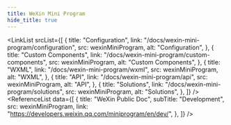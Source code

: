 ```yaml
---
title: WeXin Mini Program
hide_title: true
---
```



<FeatureIcon
  src={wexinMiniProgram}
  alt="WeXin Mini Program"
  title="WeXin Mini Program"
/>
<LinkList
  srcList={[
    {
      title: "Configuration",
      link: "/docs/wexin-mini-program/configuration",
      src: wexinMiniProgram,
      alt: "Configuration",
    },
    {
      title: "Custom Components",
      link: "/docs/wexin-mini-program/custom-components",
      src: wexinMiniProgram,
      alt: "Custom Components",
    },
    {
      title: "WXML",
      link: "/docs/wexin-mini-program/wxml",
      src: wexinMiniProgram,
      alt: "WXML",
    },
    {
      title: "API",
      link: "/docs/wexin-mini-program/api",
      src: wexinMiniProgram,
      alt: "API",
    },
    {
      title: "Solutions",
      link: "/docs/wexin-mini-program/solutions",
      src: wexinMiniProgram,
      alt: "Solutions",
    },
  ]}
/>
<ReferenceList
  data={[
    {
      title: "WeXin Public Doc",
      subTitle: "Development",
      src: wexinMiniProgram,
      link: "https://developers.weixin.qq.com/miniprogram/en/dev/",
    },
  ]}
/>
